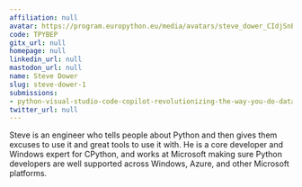 ```yaml
---
affiliation: null
avatar: https://program.europython.eu/media/avatars/steve_dower_CIdjSnE.jpg
code: TPYBEP
gitx_url: null
homepage: null
linkedin_url: null
mastodon_url: null
name: Steve Dower
slug: steve-dower-1
submissions:
- python-visual-studio-code-copilot-revolutionizing-the-way-you-do-data-science
twitter_url: null
---
```


Steve is an engineer who tells people about Python and then gives them excuses to use it and great tools to use it with. He is a core developer and Windows expert for CPython, and works at Microsoft making sure Python developers are well supported across Windows, Azure, and other Microsoft platforms.